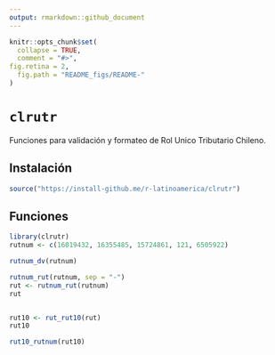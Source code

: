 ```yaml
---
output: rmarkdown::github_document
---
```


<!-- README.md is generated from README.Rmd. Please edit that file -->

```r
knitr::opts_chunk$set(
  collapse = TRUE,
  comment = "#>",
fig.retina = 2,
  fig.path = "README_figs/README-"
)
```

# `clrutr`

Funciones para validación y formateo de Rol Unico Tributario Chileno.

## Instalación

```r
source("https://install-github.me/r-latinoamerica/clrutr")
```

## Funciones

```r
library(clrutr)
rutnum <- c(16019432, 16355485, 15724861, 121, 6505922)

rutnum_dv(rutnum)

rutnum_rut(rutnum, sep = "-")
rut <- rutnum_rut(rutnum)
rut


rut10 <- rut_rut10(rut)
rut10

rut10_rutnum(rut10)
```

